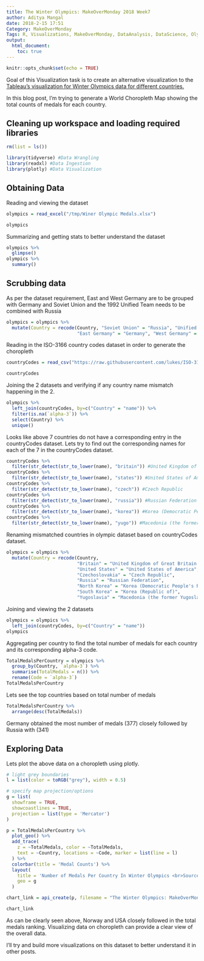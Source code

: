 ```yaml
---
title: The Winter Olympics: MakeOverMonday 2018 Week7
author: Aditya Mangal
date: 2018-2-15 17:51
Category: MakeOverMonday
Tags: R, Visualizations, MakeOverMonday, DataAnalysis, DataScience, Olympics
output: 
  html_document:
    toc: true
---
```


```r
knitr::opts_chunk$set(echo = TRUE)
```
Goal of this Visualization task is to create an alternative visualization to the <a href="https://public.tableau.com/views/TheWinterOlympics/TheWinterOlympics?:embed=y&:showVizHome=no" target="_blank">Tableau's visualization for Winter Olympics data for different countries.</a>

In this blog post, I'm trying to generate a World Choropleth Map showing the total counts of medals for each country.

## Cleaning up workspace and loading required libraries

```r
rm(list = ls())
```

```r
library(tidyverse) #Data Wrangling
library(readxl) #Data Ingestion
library(plotly) #Data Visualization
```
## Obtaining Data

Reading and viewing the dataset
```r
olympics = read_excel("/tmp/Winer Olympic Medals.xlsx")
```
```r
olympics
```

Summarizing and getting stats to better understand the dataset

```r
olympics %>% 
  glimpse()
olympics %>% 
  summary()
```

## Scrubbing data

As per the dataset requirement, East and West Germany are to be grouped with Germany and Soviet Union and the 1992 Unified Team needs to be combined with Russia

```r
olympics = olympics %>% 
  mutate(Country = recode(Country, "Soviet Union" = "Russia", "Unified Team" = "Russia",
                          "East Germany" = "Germany", "West Germany" = "Germany"))
```

Reading in the ISO-3166 country codes dataset in order to generate the choropleth

```r
countryCodes = read_csv("https://raw.githubusercontent.com/lukes/ISO-3166-Countries-with-Regional-Codes/master/all/all.csv")
```
```r
countryCodes
```

Joining the 2 datasets and verifying if any country name mismatch happening in the 2.

```r
olympics %>% 
  left_join(countryCodes, by=c("Country" = "name")) %>% 
  filter(is.na(`alpha-3`)) %>% 
  select(Country) %>% 
  unique()
```

Looks like above 7 countries do not have a corresponding entry in the countryCodes dataset.
Lets try to find out the corresponding names for each of the 7 in the countryCodes dataset.

```r
countryCodes %>% 
  filter(str_detect(str_to_lower(name), "britain")) #United Kingdom of Great Britain and Northern Ireland
countryCodes %>% 
  filter(str_detect(str_to_lower(name), "states")) #United States of America
countryCodes %>% 
  filter(str_detect(str_to_lower(name), "czech")) #Czech Republic
countryCodes %>% 
  filter(str_detect(str_to_lower(name), "russia")) #Russian Federation
countryCodes %>% 
  filter(str_detect(str_to_lower(name), "korea")) #Korea (Democratic People's Republic of) = North Korea, Korea (Republic of) = South Korea
countryCodes %>% 
  filter(str_detect(str_to_lower(name), "yugo")) #Macedonia (the former Yugoslav Republic of)
```

Renaming mismatched countries in olympic dataset based on countryCodes dataset.

```r
olympics = olympics %>% 
  mutate(Country = recode(Country,
                          "Britain" = "United Kingdom of Great Britain and Northern Ireland",
                          "United States" = "United States of America",
                          "Czechoslovakia" = "Czech Republic",
                          "Russia" = "Russian Federation",
                          "North Korea" = "Korea (Democratic People's Republic of)",
                          "South Korea" = "Korea (Republic of)",
                          "Yugoslavia" = "Macedonia (the former Yugoslav Republic of)"))
```

Joining and viewing the 2 datasets

```r
olympics = olympics %>% 
  left_join(countryCodes, by=c("Country" = "name"))
olympics
```

Aggregating per country to find the total number of medals for each country and its corresponding alpha-3 code.

```r
TotalMedalsPerCountry = olympics %>% 
  group_by(Country, `alpha-3`) %>% 
  summarise(TotalMedals = n()) %>% 
  rename(Code = `alpha-3`)
TotalMedalsPerCountry
```

Lets see the top countries based on total number of medals

```r
TotalMedalsPerCountry %>% 
  arrange(desc(TotalMedals))
```

Germany obtained the most number of medals (377) closely followed by Russia with (341)

## Exploring Data

Lets plot the above data on a choropleth using plotly.

```r
# light grey boundaries
l = list(color = toRGB("grey"), width = 0.5)

# specify map projection/options
g = list(
  showframe = TRUE,
  showcoastlines = TRUE,
  projection = list(type = 'Mercator')
)

p = TotalMedalsPerCountry %>%  
  plot_geo() %>%
  add_trace(
    z = ~TotalMedals, color = ~TotalMedals, 
    text = ~Country, locations = ~Code, marker = list(line = l)
  ) %>%
  colorbar(title = 'Medal Counts') %>%
  layout(
    title = 'Number of Medals Per Country In Winter Olympics <br>Source: <a href="https://data.world/makeovermonday/2018w7-the-winter-olympics">Data.World Winter Olympics Dataset</a>',
    geo = g
  )

chart_link = api_create(p, filename = "The Winter Olympics: MakeOverMonday 2018 Week 7", fileopt = 'overwrite')
```
```r
chart_link
```


As can be clearly seen above, Norway and USA closely followed in the total medals ranking. 
Visualizing data on choropleth can provide a clear view of the overall data.

I'll try and build more visualizations on this dataset to better understand it in other posts.

